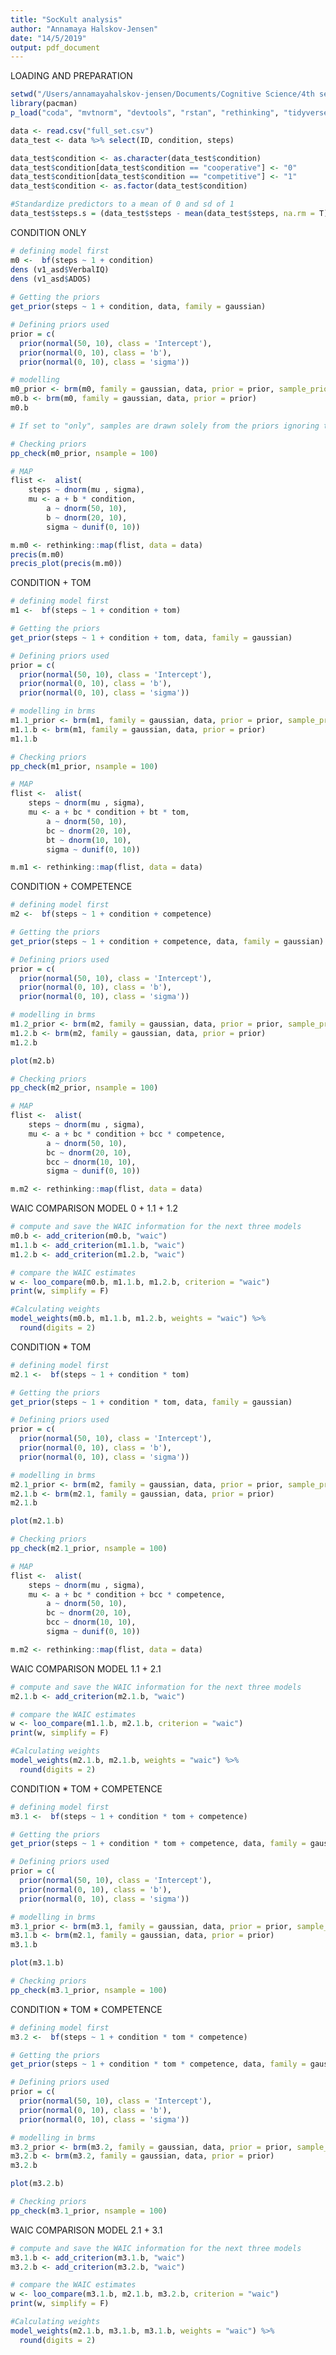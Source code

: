 ```yaml
---
title: "SocKult analysis"
author: "Annamaya Halskov-Jensen"
date: "14/5/2019"
output: pdf_document
---
```


LOADING AND PREPARATION
```r

setwd("/Users/annamayahalskov-jensen/Documents/Cognitive Science/4th semester/Social and cultural dynamics in cognition/SocKult Exam")
library(pacman)
p_load("coda", "mvtnorm", "devtools", "rstan", "rethinking", "tidyverse", "dfcrm", "brms")

data <- read.csv("full_set.csv")
data_test <- data %>% select(ID, condition, steps)

data_test$condition <- as.character(data_test$condition)
data_test$condition[data_test$condition == "cooperative"] <- "0"
data_test$condition[data_test$condition == "competitive"] <- "1"
data_test$condition <- as.factor(data_test$condition)

#Standardize predictors to a mean of 0 and sd of 1
data_test$steps.s = (data_test$steps - mean(data_test$steps, na.rm = T))/ sd(data_test$steps)

```


CONDITION ONLY
```r
 
# defining model first
m0 <-  bf(steps ~ 1 + condition)
dens (v1_asd$VerbalIQ)
dens (v1_asd$ADOS)
 
# Getting the priors
get_prior(steps ~ 1 + condition, data, family = gaussian)

# Defining priors used
prior = c(
  prior(normal(50, 10), class = 'Intercept'), 
  prior(normal(0, 10), class = 'b'), 
  prior(normal(0, 10), class = 'sigma'))

# modelling 
m0_prior <- brm(m0, family = gaussian, data, prior = prior, sample_prior = "only")
m0.b <- brm(m0, family = gaussian, data, prior = prior)
m0.b

# If set to "only", samples are drawn solely from the priors ignoring the likelihood, which allows among others to generate samples from the prior predictive distribution. In this case, all parameters must have proper priors.

# Checking priors
pp_check(m0_prior, nsample = 100)

# MAP
flist <-  alist(
    steps ~ dnorm(mu , sigma),
    mu <- a + b * condition,
        a ~ dnorm(50, 10),
        b ~ dnorm(20, 10),
        sigma ~ dunif(0, 10))

m.m0 <- rethinking::map(flist, data = data)
precis(m.m0) 
precis_plot(precis(m.m0))
```


CONDITION + TOM
```r
# defining model first
m1 <-  bf(steps ~ 1 + condition + tom)

# Getting the priors
get_prior(steps ~ 1 + condition + tom, data, family = gaussian)

# Defining priors used
prior = c(
  prior(normal(50, 10), class = 'Intercept'), 
  prior(normal(0, 10), class = 'b'),
  prior(normal(0, 10), class = 'sigma'))

# modelling in brms
m1.1_prior <- brm(m1, family = gaussian, data, prior = prior, sample_prior = "only")
m1.1.b <- brm(m1, family = gaussian, data, prior = prior)
m1.1.b

# Checking priors
pp_check(m1_prior, nsample = 100)

# MAP
flist <-  alist(
    steps ~ dnorm(mu , sigma),
    mu <- a + bc * condition + bt * tom,
        a ~ dnorm(50, 10),
        bc ~ dnorm(20, 10),
        bt ~ dnorm(10, 10),
        sigma ~ dunif(0, 10))

m.m1 <- rethinking::map(flist, data = data)
```


CONDITION + COMPETENCE
```r
# defining model first
m2 <-  bf(steps ~ 1 + condition + competence)

# Getting the priors
get_prior(steps ~ 1 + condition + competence, data, family = gaussian)

# Defining priors used
prior = c(
  prior(normal(50, 10), class = 'Intercept'), 
  prior(normal(0, 10), class = 'b'),
  prior(normal(0, 10), class = 'sigma'))

# modelling in brms
m1.2_prior <- brm(m2, family = gaussian, data, prior = prior, sample_prior = "only")
m1.2.b <- brm(m2, family = gaussian, data, prior = prior)
m1.2.b

plot(m2.b)

# Checking priors
pp_check(m2_prior, nsample = 100)

# MAP
flist <-  alist(
    steps ~ dnorm(mu , sigma),
    mu <- a + bc * condition + bcc * competence,
        a ~ dnorm(50, 10),
        bc ~ dnorm(20, 10),
        bcc ~ dnorm(10, 10),
        sigma ~ dunif(0, 10))

m.m2 <- rethinking::map(flist, data = data)
```


WAIC COMPARISON MODEL 0 + 1.1 + 1.2
```r
# compute and save the WAIC information for the next three models
m0.b <- add_criterion(m0.b, "waic")
m1.1.b <- add_criterion(m1.1.b, "waic")
m1.2.b <- add_criterion(m1.2.b, "waic")

# compare the WAIC estimates
w <- loo_compare(m0.b, m1.1.b, m1.2.b, criterion = "waic")
print(w, simplify = F)

#Calculating weights
model_weights(m0.b, m1.1.b, m1.2.b, weights = "waic") %>% 
  round(digits = 2)
```


CONDITION * TOM
```r
# defining model first
m2.1 <-  bf(steps ~ 1 + condition * tom)

# Getting the priors
get_prior(steps ~ 1 + condition * tom, data, family = gaussian)

# Defining priors used
prior = c(
  prior(normal(50, 10), class = 'Intercept'), 
  prior(normal(0, 10), class = 'b'),
  prior(normal(0, 10), class = 'sigma'))

# modelling in brms
m2.1_prior <- brm(m2, family = gaussian, data, prior = prior, sample_prior = "only")
m2.1.b <- brm(m2.1, family = gaussian, data, prior = prior)
m2.1.b

plot(m2.1.b)

# Checking priors
pp_check(m2.1_prior, nsample = 100)

# MAP
flist <-  alist(
    steps ~ dnorm(mu , sigma),
    mu <- a + bc * condition + bcc * competence,
        a ~ dnorm(50, 10),
        bc ~ dnorm(20, 10),
        bcc ~ dnorm(10, 10),
        sigma ~ dunif(0, 10))

m.m2 <- rethinking::map(flist, data = data)
```


WAIC COMPARISON MODEL 1.1 + 2.1
```r
# compute and save the WAIC information for the next three models
m2.1.b <- add_criterion(m2.1.b, "waic")

# compare the WAIC estimates
w <- loo_compare(m1.1.b, m2.1.b, criterion = "waic")
print(w, simplify = F)

#Calculating weights
model_weights(m2.1.b, m2.1.b, weights = "waic") %>% 
  round(digits = 2) 
```


CONDITION * TOM + COMPETENCE
```r
# defining model first
m3.1 <-  bf(steps ~ 1 + condition * tom + competence)

# Getting the priors
get_prior(steps ~ 1 + condition * tom + competence, data, family = gaussian)

# Defining priors used
prior = c(
  prior(normal(50, 10), class = 'Intercept'), 
  prior(normal(0, 10), class = 'b'),
  prior(normal(0, 10), class = 'sigma'))

# modelling in brms
m3.1_prior <- brm(m3.1, family = gaussian, data, prior = prior, sample_prior = "only")
m3.1.b <- brm(m2.1, family = gaussian, data, prior = prior)
m3.1.b

plot(m3.1.b)

# Checking priors
pp_check(m3.1_prior, nsample = 100)
```


CONDITION * TOM * COMPETENCE
```r
# defining model first
m3.2 <-  bf(steps ~ 1 + condition * tom * competence)

# Getting the priors
get_prior(steps ~ 1 + condition * tom * competence, data, family = gaussian)

# Defining priors used
prior = c(
  prior(normal(50, 10), class = 'Intercept'), 
  prior(normal(0, 10), class = 'b'),
  prior(normal(0, 10), class = 'sigma'))

# modelling in brms
m3.2_prior <- brm(m3.2, family = gaussian, data, prior = prior, sample_prior = "only")
m3.2.b <- brm(m3.2, family = gaussian, data, prior = prior)
m3.2.b

plot(m3.2.b)

# Checking priors
pp_check(m3.1_prior, nsample = 100)
```


WAIC COMPARISON MODEL 2.1 + 3.1
```r
# compute and save the WAIC information for the next three models
m3.1.b <- add_criterion(m3.1.b, "waic")
m3.2.b <- add_criterion(m3.2.b, "waic")

# compare the WAIC estimates
w <- loo_compare(m3.1.b, m2.1.b, m3.2.b, criterion = "waic")
print(w, simplify = F)

#Calculating weights
model_weights(m2.1.b, m3.1.b, m3.1.b, weights = "waic") %>% 
  round(digits = 2) 
```


